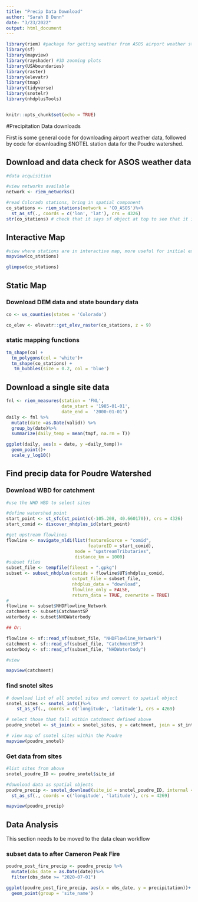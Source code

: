 ```yaml
---
title: "Precip Data Download"
author: "Sarah B Dunn"
date: "3/23/2022"
output: html_document
---
```


```r
library(riem) #package for getting weather from ASOS airport weather stations
library(sf)
library(mapview)
library(rayshader) #3D zooming plots
library(USAboundaries)
library(raster)
library(elevatr)
library(tmap)
library(tidyverse)
library(snotelr)
library(nhdplusTools)


knitr::opts_chunk$set(echo = TRUE)
```
#Precipitation Data downloads

First is some general code for downloading airport weather data, followed by code for downloading SNOTEL station data for the Poudre watershed.

## Download and data check for ASOS weather data
```r
#data acquisition

#view networks available
network <- riem_networks()

#read Colorado stations, bring in spatial component
co_stations <- riem_stations(network = 'CO_ASOS')%>%
  st_as_sf(., coords = c('lon', 'lat'), crs = 4326)
str(co_stations) # check that it says sf object at top to see that it is spatial

```


## Interactive Map
```r
#view where stations are in interactive map, more useful for initial exploration
mapview(co_stations)

glimpse(co_stations)
```


## Static Map

### Download DEM data and state boundary data
```r
co <- us_counties(states = 'Colorado')

co_elev <- elevatr::get_elev_raster(co_stations, z = 9)
```

### static mapping functions
```r
tm_shape(co) +
  tm_polygons(col = 'white')+
  tm_shape(co_stations) +
   tm_bubbles(size = 0.2, col = 'blue')
```

## Download a single site data
```r
fnl <- riem_measures(station = 'FNL',
                     date_start = '1985-01-01',
                     date_end =  '2000-01-01')
daily <- fnl %>%
  mutate(date =as.Date(valid)) %>%
  group_by(date)%>%
  summarize(daily_temp = mean(tmpf, na.rm = T))

ggplot(daily, aes(x = date, y =daily_temp))+
  geom_point()+
  scale_y_log10()
```


## Find precip data for Poudre Watershed

### Download WBD for catchment
```r
#use the NHD WBD to select sites

#define watershed point
start_point <- st_sfc(st_point(c(-105.208, 40.660170)), crs = 4326)
start_comid <- discover_nhdplus_id(start_point)

#get upstream flowlines
flowline <- navigate_nldi(list(featureSource = "comid", 
                               featureID = start_comid), 
                          mode = "upstreamTributaries", 
                          distance_km = 1000)
#subset files
subset_file <- tempfile(fileext = ".gpkg")
subset <- subset_nhdplus(comids = flowline$UT$nhdplus_comid,
                         output_file = subset_file,
                         nhdplus_data = "download", 
                         flowline_only = FALSE,
                         return_data = TRUE, overwrite = TRUE)
#
flowline <- subset$NHDFlowline_Network
catchment <- subset$CatchmentSP
waterbody <- subset$NHDWaterbody

## Or:

flowline <- sf::read_sf(subset_file, "NHDFlowline_Network")
catchment <- sf::read_sf(subset_file, "CatchmentSP")
waterbody <- sf::read_sf(subset_file, "NHDWaterbody")

#view

mapview(catchment)

```



### find snotel sites

```r
# download list of all snotel sites and convert to spatial object
snotel_sites <- snotel_info()%>%
    st_as_sf(., coords = c('longitude', 'latitude'), crs = 4269)

# select those that fall within catchment defined above
poudre_snotel <- st_join(x = snotel_sites, y = catchment, join = st_intersects, left = F)

# view map of snotel sites within the Poudre
mapview(poudre_snotel)
```

### Get data from sites

```r
#list sites from above
snotel_poudre_ID <- poudre_snotel$site_id

#download data as spatial objects
poudre_precip <- snotel_download(site_id = snotel_poudre_ID, internal = T )%>%
  st_as_sf(., coords = c('longitude', 'latitude'), crs = 4269)

mapview(poudre_precip)
```


## Data Analysis

This section needs to be moved to the data clean workflow

### subset data to after Cameron Peak Fire

```r
poudre_post_fire_precip <- poudre_precip %>%
  mutate(obs_date = as.Date(date))%>%
  filter(obs_date >= "2020-07-01")

ggplot(poudre_post_fire_precip, aes(x = obs_date, y = precipitation))+
  geom_point(group = 'site_name')
```

